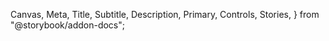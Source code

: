   Canvas,
  Meta,
  Title,
  Subtitle,
  Description,
  Primary,
  Controls,
  Stories,
} from "@storybook/addon-docs";

<Meta of={PageTemplateStories} />

<Title of={PageTemplateStories} />
<Subtitle of={PageTemplateStories} />
<Description of={PageTemplateStories} />

`PageTemplate` is a multi-purpose container that enforces Odyssey layout conventions, ensuring that
your screens look consistent without you doing extra work.

If you're an Okta employee, you can see the [Figma here](https://www.figma.com/design/jMsVlc6QrA5dQXqPEEVT7S/%F0%9F%93%A6-Odyssey-Templates?node-id=1862-40643).

<Controls />
